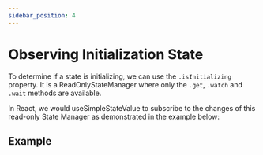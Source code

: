 ```yaml
---
sidebar_position: 4
---
```



# Observing Initialization State

To determine if a state is initializing, we can use the `.isInitializing` property. It is a  <ApiLink href='../../api/core/StateManagerInitArgs'>ReadOnlyStateManager</ApiLink> where only the `.get`, `.watch` and `.wait` methods are available.

In React, we would <ApiLink href='../../api/react/useSimpleStateValue'>useSimpleStateValue</ApiLink> to subscribe to the changes of this read-only State Manager as demonstrated in the example below:

## Example

<SimpleWebPlayground code={CODE_EXAMPLE} />
